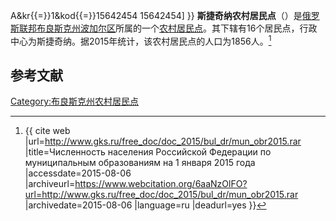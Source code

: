 {{Infobox Settlement
| official_name = 斯捷奇纳农村居民点
| native_name = Стеченское сельское поселение
| settlement_type = [[农村居民点|农村居民点]]
| subdivision_type = [[国家|国家]]
| subdivision_type1 = [[州_(俄罗斯)|州]]
| subdivision_type2 = [[区_(苏联)|区]]
| subdivision_name = {{RUS}}
| subdivision_name1 = [[布良斯克州|布良斯克州]]
| subdivision_name2 = [[波加尔区|波加尔区]]
| seat_type = 行政中心
| seat = 斯捷奇纳
| population_as_of=2015
| population_footnotes = <ref name=stat />
| population_total = 1856
| coordinates_display = inline,title
| latd =  | latm =  | lats =  | latNS = N
| longd =  | longm =  | longs =  | longEW = E
| timezone = [[莫斯科时间|MSK]]
| utc_offset = +3
| blank_name = [[俄罗斯市政土地区划代码|OKTMO编码]]
| blank_info = [http://classif.spb.ru/classificators/view/tma.php?st{{=}}A&kr{{=}}1&kod{{=}}15642454 15642454]
}}
'''斯捷奇纳农村居民点'''（{{lang-ru|Стеченское сельское поселение}}）是[[俄罗斯联邦|俄罗斯联邦]][[布良斯克州|布良斯克州]][[波加尔区|波加尔区]]所属的一个[[农村居民点|农村居民点]]。其下辖有16个居民点，行政中心为斯捷奇纳。据2015年统计，该农村居民点的人口为1856人。<ref name=stat>{{ cite web |url=http://www.gks.ru/free_doc/doc_2015/bul_dr/mun_obr2015.rar |title=Численность населения Российской Федерации по муниципальным образованиям на 1 января 2015 года |accessdate=2015-08-06 |archiveurl=https://www.webcitation.org/6aaNzOlFO?url=http://www.gks.ru/free_doc/doc_2015/bul_dr/mun_obr2015.rar |archivedate=2015-08-06 |language=ru |deadurl=yes }}</ref>

== 参考文献 ==
{{reflist}}

{{Russia-stub}}

[[Category:布良斯克州农村居民点|Category:布良斯克州农村居民点]]
